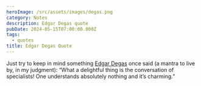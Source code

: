 ```yaml
---
heroImage: /src/assets/images/degas.png
category: Notes
description: Edgar Degas quote
pubDate: 2024-05-15T07:00:00.000Z
tags:
  - quotes
title: Edgar Degas Quote
---
```


Just try to keep in mind something [Edgar Degas](https://www.washingtonpost.com/entertainment/museums/degas-had-a-gift-for-conveying-the-truth--even-when-he-was-making-it-all-up/2019/10/30/8e3ed8e2-fb2c-11e9-8190-6be4deb56e01_story.html?itid=lk_inline_enhanced-template) once said (a mantra to live by, in my judgment): “What a delightful thing is the conversation of specialists! One understands absolutely nothing and it’s charming.”
